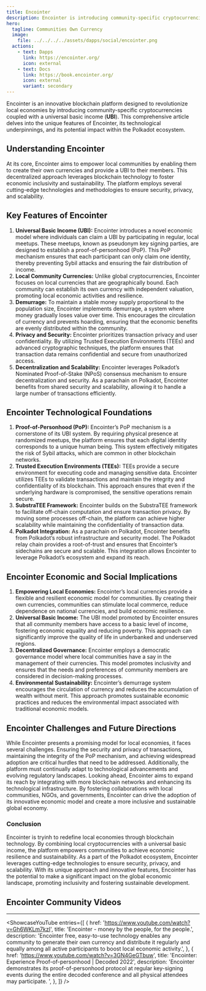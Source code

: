 ```yaml
---
title: Encointer
description: Encointer is introducing community-specific cryptocurrencies coupled with a universal basic income (UBI) to local communities.
hero:
  tagline: Communities Own Currency
  image: 
    file: ../../../../assets/dapps/social/encointer.png
  actions:
    - text: Dapps
      link: https://encointer.org/
      icon: external
    - text: Docs
      link: https://book.encointer.org/
      icon: external
      variant: secondary
---
```



Encointer is an innovative blockchain platform designed to revolutionize local economies by introducing community-specific cryptocurrencies coupled with a universal basic income (**UBI**). This comprehensive article delves into the unique features of Encointer, its technological underpinnings, and its potential impact within the Polkadot ecosystem.

## Understanding Encointer
At its core, Encointer aims to empower local communities by enabling them to create their own currencies and provide a UBI to their members. This decentralized approach leverages blockchain technology to foster economic inclusivity and sustainability. The platform employs several cutting-edge technologies and methodologies to ensure security, privacy, and scalability.

## Key Features of Encointer
1. **Universal Basic Income (UBI):** Encointer introduces a novel economic model where individuals can claim a UBI by participating in regular, local meetups. These meetups, known as pseudonym key signing parties, are designed to establish a proof-of-personhood (PoP). This PoP mechanism ensures that each participant can only claim one identity, thereby preventing Sybil attacks and ensuring the fair distribution of income.
2. **Local Community Currencies:** Unlike global cryptocurrencies, Encointer focuses on local currencies that are geographically bound. Each community can establish its own currency with independent valuation, promoting local economic activities and resilience.
3. **Demurrage:** To maintain a stable money supply proportional to the population size, Encointer implements demurrage, a system where money gradually loses value over time. This encourages the circulation of currency and prevents hoarding, ensuring that the economic benefits are evenly distributed within the community.
4. **Privacy and Security:** Encointer prioritizes transaction privacy and user confidentiality. By utilizing Trusted Execution Environments (TEEs) and advanced cryptographic techniques, the platform ensures that transaction data remains confidential and secure from unauthorized access.
5. **Decentralization and Scalability:** Encointer leverages Polkadot’s Nominated Proof-of-Stake (NPoS) consensus mechanism to ensure decentralization and security. As a parachain on Polkadot, Encointer benefits from shared security and scalability, allowing it to handle a large number of transactions efficiently.

## Encointer Technological Foundations
1. **Proof-of-Personhood (PoP):** Encointer’s PoP mechanism is a cornerstone of its UBI system. By requiring physical presence at randomized meetups, the platform ensures that each digital identity corresponds to a unique human being. This system effectively mitigates the risk of Sybil attacks, which are common in other blockchain networks.
2. **Trusted Execution Environments (TEEs):** TEEs provide a secure environment for executing code and managing sensitive data. Encointer utilizes TEEs to validate transactions and maintain the integrity and confidentiality of its blockchain. This approach ensures that even if the underlying hardware is compromised, the sensitive operations remain secure.
3. **SubstraTEE Framework:** Encointer builds on the SubstraTEE framework to facilitate off-chain computation and ensure transaction privacy. By moving some processes off-chain, the platform can achieve higher scalability while maintaining the confidentiality of transaction data.
4. **Polkadot Integration:** As a parachain on Polkadot, Encointer benefits from Polkadot’s robust infrastructure and security model. The Polkadot relay chain provides a root-of-trust and ensures that Encointer’s sidechains are secure and scalable. This integration allows Encointer to leverage Polkadot’s ecosystem and expand its reach.

## Encointer Economic and Social Implications
1. **Empowering Local Economies:** Encointer’s local currencies provide a flexible and resilient economic model for communities. By creating their own currencies, communities can stimulate local commerce, reduce dependence on national currencies, and build economic resilience.
2. **Universal Basic Income:** The UBI model promoted by Encointer ensures that all community members have access to a basic level of income, fostering economic equality and reducing poverty. This approach can significantly improve the quality of life in underbanked and underserved regions.
3. **Decentralized Governance:** Encointer employs a democratic governance model where local communities have a say in the management of their currencies. This model promotes inclusivity and ensures that the needs and preferences of community members are considered in decision-making processes.
4. **Environmental Sustainability:** Encointer’s demurrage system encourages the circulation of currency and reduces the accumulation of wealth without merit. This approach promotes sustainable economic practices and reduces the environmental impact associated with traditional economic models.

## Encointer Challenges and Future Directions
While Encointer presents a promising model for local economies, it faces several challenges. Ensuring the security and privacy of transactions, maintaining the integrity of the PoP mechanism, and achieving widespread adoption are critical hurdles that need to be addressed. Additionally, the platform must continually adapt to technological advancements and evolving regulatory landscapes.
Looking ahead, Encointer aims to expand its reach by integrating with more blockchain networks and enhancing its technological infrastructure. By fostering collaborations with local communities, NGOs, and governments, Encointer can drive the adoption of its innovative economic model and create a more inclusive and sustainable global economy.

### Conclusion
Encointer is tryinh to redefine local economies through blockchain technology. By combining local cryptocurrencies with a universal basic income, the platform empowers communities to achieve economic resilience and sustainability. As a part of the Polkadot ecosystem, Encointer leverages cutting-edge technologies to ensure security, privacy, and scalability. With its unique approach and innovative features, Encointer has the potential to make a significant impact on the global economic landscape, promoting inclusivity and fostering sustainable development.

## Encointer Community Videos
------------
<ShowcaseYouTube
  entries={[
        {
        href: 'https://www.youtube.com/watch?v=Gh6WKLm7kzI',
      title: 'Encointer - money by the people, for the people.',
      description: 'Encointer free, easy-to-use technology enables any community to generate their own currency and distribute it regularly and equally among all active participants to boost local economic activity.',
    },
            {
        href: 'https://www.youtube.com/watch?v=3GN4GeGTbuw',
      title: 'Encointer: Experience Proof-of-personhood | Decoded 2022',
      description: 'Encointer demonstrates its proof-of-personhood protocol at regular key-signing events during the entire decoded conference and all physical attendees may participate. ',
    },
  ]} />